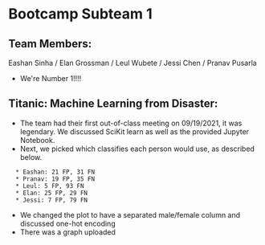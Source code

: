 =Bootcamp Subteam 1=

==Team Members:==
Eashan Sinha / Elan Grossman / Leul Wubete / Jessi Chen / Pranav Pusarla 
* We're Number 1!!!!

==Titanic: Machine Learning from Disaster:==
* The team had their first out-of-class meeting on 09/19/2021, it was legendary. We discussed SciKit learn as well as the provided Jupyter Notebook.
* Next, we picked which classifies each person would use, as described below.
   * Eashan: 21 FP, 31 FN 
   * Pranav: 19 FP, 35 FN  
   * Leul: 5 FP, 93 FN
   * Elan: 25 FP, 29 FN
   * Jessi: 7 FP, 79 FN
* We changed the plot to have a separated male/female column and discussed one-hot encoding
* There was a graph uploaded
